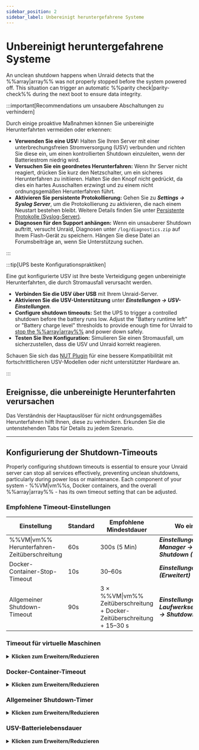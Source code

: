 ```yaml
---
sidebar_position: 2
sidebar_label: Unbereinigt heruntergefahrene Systeme
---
```



# Unbereinigt heruntergefahrene Systeme

An unclean shutdown happens when Unraid detects that the %%array|array%% was not properly stopped before the system powered off. This situation can trigger an automatic %%parity check|parity-check%% during the next boot to ensure data integrity.

:::important[Recommendations um unsaubere Abschaltungen zu verhindern]

Durch einige proaktive Maßnahmen können Sie unbereinigte Herunterfahrten vermeiden oder erkennen:

- **Verwenden Sie eine USV:** Halten Sie Ihren Server mit einer unterbrechungsfreien Stromversorgung (USV) verbunden und richten Sie diese ein, um einen kontrollierten Shutdown einzuleiten, wenn der Batteriestrom niedrig wird.
- **Versuchen Sie ein geordnetes Herunterfahren:** Wenn Ihr Server nicht reagiert, drücken Sie kurz den Netzschalter, um ein sicheres Herunterfahren zu initiieren. Halten Sie den Knopf nicht gedrückt, da dies ein hartes Ausschalten erzwingt und zu einem nicht ordnungsgemäßen Herunterfahren führt.
- **Aktivieren Sie persistente Protokollierung:** Gehen Sie zu ***Settings → Syslog Server***, um die Protokollierung zu aktivieren, die nach einem Neustart bestehen bleibt. Weitere Details finden Sie unter [Persistente Protokolle (Syslog-Server)](../diagnostics/capture-diagnostics-and-logs.mdx#persistent-logs-syslog-server).
- **Diagnosen für den Support anhängen:** Wenn ein unsauberer Shutdown auftritt, versucht Unraid, Diagnosen unter `/log/diagnostics.zip` auf Ihrem Flash-Gerät zu speichern. Hängen Sie diese Datei an Forumsbeiträge an, wenn Sie Unterstützung suchen.

:::

:::tip[UPS beste Konfigurationspraktiken]

Eine gut konfigurierte USV ist Ihre beste Verteidigung gegen unbereinigte Herunterfahrten, die durch Stromausfall verursacht werden.

- **Verbinden Sie die USV über USB** mit Ihrem Unraid-Server.
- **Aktivieren Sie die USV-Unterstützung** unter ***Einstellungen → USV-Einstellungen***.
- **Configure shutdown timeouts:** Set the UPS to trigger a controlled shutdown before the battery runs low. Adjust the "Battery runtime left" or "Battery charge level" thresholds to provide enough time for Unraid to [stop the %%array|array%%](../../using-unraid-to/manage-storage/array-configuration.mdx#startstop-the-array) and power down safely.
- **Testen Sie Ihre Konfiguration:** Simulieren Sie einen Stromausfall, um sicherzustellen, dass die USV und Unraid korrekt reagieren.

Schauen Sie sich das [NUT Plugin](https://unraid.net/community/apps/c/plugins/p4?srsltid=AfmBOop675PrJQW4iqb4JBN3GyPpwDDiSmnZReq78t27XyxkFdMX8inO#:~:text=NUT%20%2D%20Network%20UPS%20Tools) für eine bessere Kompatibilität mit fortschrittlicheren USV-Modellen oder nicht unterstützter Hardware an.

:::

## Ereignisse, die unbereinigte Herunterfahrten verursachen

Das Verständnis der Hauptauslöser für nicht ordnungsgemäßes Herunterfahren hilft Ihnen, diese zu verhindern. Erkunden Sie die untenstehenden Tabs für Details zu jedem Szenario.

<Tabs>
  <TabItem value="leistung" label="Unerwarteter Stromausfall" default>
    <UncleanShutdownsPower />
  </TabItem>

  <TabItem value="Blitz" label="Fehler des Flash-Laufwerks">
    <UncleanShutdownsFlash />
  </TabItem>

  <TabItem value="Terminal" label="Terminalsitzungen öffnen">
    <UncleanShutdownsTerminal />
  </TabItem>
</Tabs>

---

## Konfigurierung der Shutdown-Timeouts

Properly configuring shutdown timeouts is essential to ensure your Unraid server can stop all services effectively, preventing unclean shutdowns, particularly during power loss or maintenance. Each component of your system - %%VM|vm%%s, Docker containers, and the overall %%array|array%% - has its own timeout setting that can be adjusted.

### Empfohlene Timeout-Einstellungen

| Einstellung                                  | Standard | Empfohlene Mindestdauer                                                 | Wo einstellen                                                   |
| -------------------------------------------- | -------- | ----------------------------------------------------------------------- | --------------------------------------------------------------- |
| %%VM\|vm%% Herunterfahren-Zeitüberschreitung | 60s      | 300s (5 Min)                                                            | ***Einstellungen → VM-Manager → VM-Shutdown (Erweitert)***      |
| Docker-Container-Stop-Timeout                | 10s      | 30–60s                                                                  | ***Einstellungen → Docker (Erweitert)***                        |
| Allgemeiner Shutdown-Timeout                 | 90s      | 3 × %%VM\|vm%% Zeitüberschreitung + Docker-Zeitüberschreitung + 15–30 s | ***Einstellungen → Laufwerkseinstellungen → Shutdown-Timeout*** |

### Timeout für virtuelle Maschinen

<details>
  <summary><strong>Klicken zum Erweitern/Reduzieren</strong></summary>

  Unraid fährt zuerst alle konfigurierten virtuellen Maschinen (%%VMs|vm%%) herunter, bevor es Docker-Container oder das %%array|array%% selbst stoppt. Die VM-Shutdown-Zeitüberschreitung bestimmt, wie lange Unraid auf das ordnungsgemäße Herunterfahren jeder %%VM|vm%% wartet.

  <h4>Wo festlegen</h4>

  - ***Einstellungen → VM-Manager → VM-Shutdown*** (erweiterte Ansicht aktivieren)

  <h4>Betrachten</h4>

  - Windows-%%VMs|vm%% können mehr Zeit zum Herunterfahren benötigen, insbesondere wenn Updates anstehen oder die %%VM|vm%% im Schlaf-/Ruhezustand ist.
  - Wenn das Timeout zu kurz ist, werden %%VMs|vm%% zwangsweise gestoppt, was zu Datenverlust oder Beschädigung führen kann.

  <h4>Best Practice</h4>

  Stellen Sie die Zeitüberschreitung auf mindestens 300 Sekunden (5 Minuten) für Windows-%%VMs|vm%%. Planen Sie Updates so, dass sie beim Start und nicht beim Herunterfahren ausgeführt werden, um Verzögerungen zu vermeiden.
</details>

### Docker-Container-Timeout

<details>
  <summary><strong>Klicken zum Erweitern/Reduzieren</strong></summary>

  Nach den %%VMs|vm%% stoppt Unraid alle laufenden Docker-Container. Der Docker-Container-Stop-Timeout steuert, wie lange Unraid auf das ordnungsgemäße Beenden jedes Containers wartet.

  <h4>Wo festlegen</h4>

  - ***Einstellungen → Docker*** (erweiterte Ansicht aktivieren)

  <h4>Betrachten</h4>

  - Container werden parallel gestoppt.
  - Komplexe Container oder solche mit großen Datenbanken benötigen möglicherweise mehr als die voreingestellten 10 Sekunden, um sicher herunterzufahren.
  - Wenn der Timer abläuft, werden Container erzwungenermaßen gestoppt.

  <h4>Best Practice</h4>
  Erhöhen Sie das Timeout auf 30–60 Sekunden, wenn Sie Docker-Container betreiben, die zusätzliche Shutdown-Zeit benötigen.
</details>

### Allgemeiner Shutdown-Timer

<details>
  <summary><strong>Klicken zum Erweitern/Reduzieren</strong></summary>

  Der allgemeine Herunterfahr-Timeout ist die maximale Zeit, die Unraid für alle Herunterfahrprozesse - %%VM|vm%%s, Docker und Festplattenvorgänge - gewährt, bevor ein erzwungenes Herunterfahren durchgeführt wird.

  <h4>Wo festlegen</h4>

  - ***Einstellungen → Laufwerkseinstellungen → Shutdown-Timeout***

  <h4>Wie berechnen</h4>

  Addieren Sie Ihre %%VM-%% und Docker-Timeouts, dann 15–30 Sekunden für das Unmounten von Laufwerken und andere Prozesse.

  - Beispiel: `3 × ***VM-Shutdown-Timeout*** + ***Docker-Stop-Timeout*** + 15–30 Sekunden`

  <h4>Beste Praxis</h4>
  Stellen Sie diesen Timer hoch genug ein, um Ihr langsamstes Herunterszenario abzudecken, insbesondere wenn Sie viele Laufwerke oder ein großes %%array|array%% haben.
</details>

### USV-Batterielebensdauer

<details>
  <summary><strong>Klicken zum Erweitern/Reduzieren</strong></summary>

  Ihre USV muss genügend Laufzeit bieten, um alle Shutdown-Timer ablaufen zu lassen, bevor der Server keinen Strom mehr hat.

  <h4>Wo festlegen</h4>

  - ***Einstellungen → USV-Einstellungen*** (siehe **Verbleibende Laufzeit** mit allen Laufwerken im Betrieb)

  <h4>Betrachten</h4>

  - Die USV sollte einen Shutdown früh genug auslösen, um die vollständige Shutdown-Abfolge abzuschließen.
  - Wenn der Akku leer ist, bevor der Shutdown abgeschlossen ist, besteht das Risiko eines unbereinigten Herunterfahrens und möglicher Datenverluste.

  <h4>Best Practice</h4>

  Testen Sie Ihre USV, indem Sie einen Stromausfall simulieren und bestätigen, dass Unraid mit genügend Zeit sauber herunterfährt.
</details>
